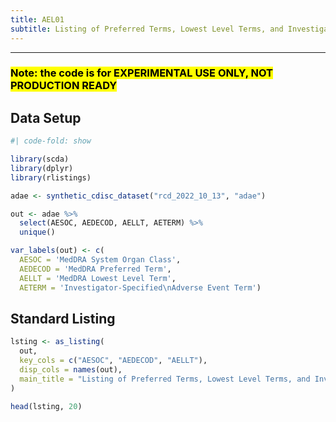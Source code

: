 ```yaml
---
title: AEL01
subtitle: Listing of Preferred Terms, Lowest Level Terms, and Investigator-Specified Adverse Event Terms
---
```


------------------------------------------------------------------------

### <mark style="background-color: #FFFF00">**Note: the code is for EXPERIMENTAL USE ONLY, NOT PRODUCTION READY**</mark>

::: panel-tabset
## Data Setup

```r
#| code-fold: show

library(scda)
library(dplyr)
library(rlistings)

adae <- synthetic_cdisc_dataset("rcd_2022_10_13", "adae")

out <- adae %>%
  select(AESOC, AEDECOD, AELLT, AETERM) %>%
  unique()

var_labels(out) <- c(
  AESOC = 'MedDRA System Organ Class',
  AEDECOD = 'MedDRA Preferred Term',
  AELLT = 'MedDRA Lowest Level Term',
  AETERM = 'Investigator-Specified\nAdverse Event Term')
```

## Standard Listing

```r
lsting <- as_listing(
  out,
  key_cols = c("AESOC", "AEDECOD", "AELLT"),
  disp_cols = names(out),
  main_title = "Listing of Preferred Terms, Lowest Level Terms, and Investigator-Specified Adverse Event Terms"
)

head(lsting, 20)
```
:::
